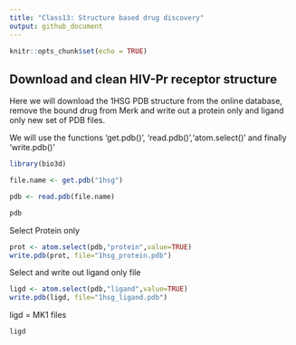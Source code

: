 ```yaml
---
title: "Class13: Structure based drug discovery"
output: github_document
---
```


```r
knitr::opts_chunk$set(echo = TRUE)
```

## Download and clean HIV-Pr receptor structure 

Here we will download the 1HSG PDB structure from the online database,
remove the bound drug from Merk and write out a protein only and ligand only new set of PDB files. 

We will use the functions 'get.pdb()', 'read.pdb()','atom.select()' and finally 'write.pdb()'

```r
library(bio3d)

file.name <- get.pdb("1hsg")

pdb <- read.pdb(file.name)

pdb
```

Select Protein only
```r
prot <- atom.select(pdb,"protein",value=TRUE)
write.pdb(prot, file="1hsg_protein.pdb")
```

Select and write out ligand only file
```r
ligd <- atom.select(pdb,"ligand",value=TRUE)
write.pdb(ligd, file="1hsg_ligand.pdb")
```

ligd = MK1 files 
```r

ligd

```

